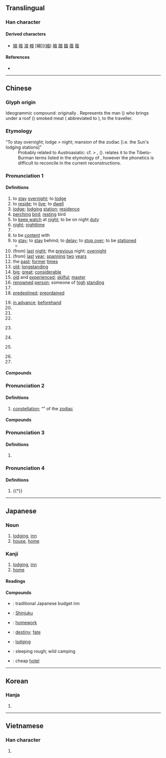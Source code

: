 {{character info/new}}
==Translingual==

===Han character===
{{Han char|rn=40|rad=宀|as=08|sn=11|four=30261|canj=JOMA|ids=⿱宀佰}}

====Derived characters====
* [[㜚]] [[摍]] [[㴼]] [[樎]] [縮]]([[缩]]) [[䑿]] [[蹜]] [[鏥]] [[蓿]] [[䈹]]

====References====
* {{Han ref|kx=0287.130|dkj=07195|dj=0568.210|hdz=20938.100|uh=5BBF|ud=23487|bh=B14A|bd=45386}}

----

==Chinese==
{{zh-forms|alt=㝛}}

===Glyph origin===
{{Han etym}}
Ideogrammic compound: originally {{zh-l|*㝛}}. Represents the man ({{zh-l|*人}}) who brings under a roof ({{zh-l|*宀}}) smoked meat ({{zh-l|*肉}} abbreviated to {{zh-l|*㐁}}), to the traveller.

===Etymology===
; “To stay overnight; lodge > night; mansion of the zodiac [i.e. the Sun's lodging stations]”
: Probably related to Austroasiatic: cf. {{cog|mkh-okm||*ruk|to take cover or shelter}} > {{cog|km|ជ្រុក||shelter; refuge}}, {{cog|km|ស្រុក||settlement; village}} ({{zh-ref|Schuessler, 2007}}). {{zh-ref|Benedict (1972)}} relates it to the Tibeto-Burman terms listed in the etymology of {{och-l|夜|night}}, however the phonetics is difficult to reconcile in the current reconstructions.

===Pronunciation 1===
{{zh-pron
|m=sù,xiǔ
|m_note=sù - literary (all senses); xiǔ - vernacular (classifier “night”)
|c=suk1
|h=pfs=siuk/suk
|md=sé̤ṳk
|mn=siok/sok/xm,zz:sek/qz:siak
|mn_note=siok - literary; sok - vernacular; sek/siak - vernacular
|mn-t=suah4
|w=4soq
|mc=2
|oc=1,2
|cat=v,n,cl,a,adv,pn
}}

====Definitions====
{{zh-hanzi}}

# to [[stay]] [[overnight]]; to [[lodge]]
# to [[reside]]; to [[live]]; to [[dwell]]
# [[lodge]]; [[lodging]] [[station]]; [[residence]]
# [[perch]]ing [[bird]]; [[rest]]ing bird
# to [[keep watch]] at [[night]]; to be on night [[duty]]
# [[night]]; [[nighttime]]
# {{zh-classifier|the [[number]] of [[night]]s|t=[[night]]}}
# to be [[content]] with
# to [[stay]]; to [[stay]] behind; to [[delay]]; to [[stop over]]; to be [[station]]ed
#* {{zh-x|宿治 者 削。|He who '''procrastinates''' in creating order will be dismembered.|ref=Shangjunshu}}
# (from) [[last]] [[night]]; the [[previous]] night; [[overnight]]
# (from) [[last]] [[year]]; [[spanning]] [[two]] [[year]]s
# the [[past]]; [[former]] [[times]]
# [[old]]; [[longstanding]]
# [[big]]; [[great]]; [[considerable]]
# [[old]] and [[experienced]]; [[skilful]]; [[master]]
# [[renowned]] [[person]]; someone of [[high]] [[standing]]
# {{zh-alt-form|夙|[[usually]]; [[normally]]}}
# [[predestined]]; [[preordained]]
#: {{zh-x|宿命|destiny [lit. '''predestined''' life]}}
# [[in advance]]; [[beforehand]]
# {{zh-alt-form|肅|[[respectful]]; [[solemn]]}}
# {{zh-alt-form|肅|to [[admonish]]; to [[warn]]}}
# {{zh-alt-form|肅|to [[offer]]}}
# {{zh-div|國}} {{lb|zh|historical}} {{n-g|The name of an [[ancient]] [[state]] located in modern-day {{w|Dongping County|Dongping county}} in [[Shandong]] province.}}
# {{zh-div|州}} {{lb|zh|historical}} {{n-g|The name of an [[ancient]] [[prefecture]] during the [[Tang]] dynasty, located in modern-day [[Suzhou]] city in [[Anhui]] province.}}
# {{zh-div|縣}} {{lb|zh|historical}} {{n-g|The name of an [[abolished]] [[county]], now the [[Suzhou]] city in [[Anhui]] province.}}
# {{zh-short|宿州|[[Suzhou]] city in [[Anhui]] province}}
# {{surname|zh}}

====Compounds====
{{zh-der|一償宿願|一宿|上宿|中宿|宿舍|住宿|宿望|宿志|信宿|外宿|宿老|宿因|宿願|伴宿|值宿|宿學|宿命|宿屋|宿債|宿留|宿儒|宿逋|宿營|宿夕|宿泊|同宿|宿頭|宿遇|尊宿|宿諾|宿主|宿好|中間宿主|宿命論|宿疾|弋不射宿|夜宿曉行|宿名|宿將舊卒|宿構|宿醉|寄宿學校|宿草|孤眠獨宿|宿瘤|宿憾|宿雨|儤宿|宿歇|宿素|宿妝|寡宿孤辰|寄宿|宿墨|宿麥|宿頓|宿酒|宿賊|宿衛|宿莽|宿緣|宿痾|宿生|宿根|宿料|宿敵|宿弊|宿將|宿宿|宿學舊儒|宿善|宿命通|安宿|存宿|宿世冤家|寄宿生|宿酲|宿怨|宿霧|宿心|名宿|宿昔|借宿|停眠整宿|宿慧|宿世|止宿|曉行夜宿|房宿錢|獨宿|歸宿|投宿|歇宿|求宿|留宿|眠鷗宿鷺|直宿|朝餐夜宿|東食西宿|淹宿|水宿風餐|棲宿|眠花宿柳|胸無宿物|食宿|野宿|雙棲雙宿|託宿|草行露宿|餐風露宿|露宿風餐|齊宿|耆宿|終宿主|老宿|齋宿|餐風宿露|露宿|餐風宿雨|餐風宿水|風餐雨宿|風餐露宿|雙宿雙飛|風餐水宿|膳宿|老師宿儒|經宿不歸|風飧露宿|舊愛宿恩|通宿|宿遷}}

===Pronunciation 2===
{{zh-pron
|m=xiù
|c=sau3
|h=pfs=siu
|md=séu
|mn=siù
|mn-t=siu3
|w=2xieu
|mc=1
|oc=2,1
|cat=n
}}

====Definitions====
{{zh-hanzi}}

# {{lb|zh|Chinese astronomy}} [[constellation]]; “{{w|Twenty-Eight Mansions|mansion}}” of the [[zodiac]]

====Compounds====
{{zh-der|fold=1|壁宿|斗宿|牛宿|女宿|室宿|危宿|虛宿|列宿|二十八宿|井宿|畢宿|水宿|星宿|畢宿星團|柳宿|星宿海|角宿}}

===Pronunciation 3===
{{zh-pron
|m=sù
|cat=
}}

====Definitions====
{{zh-hanzi}}

# {{zh-only|宿宿|[[walk]]ing [[slowly]] in [[small]] [[step]]s}}

===Pronunciation 4===
{{zh-pron
|m=Qī
|cat=pn
}}

====Definitions====
{{zh-hanzi}}

# {{†}} {{zh-alt-form|戚|name of a [[county]] in the {{w|State of Wei}}|tr=Qī}}

----

==Japanese==

===Noun===
{{ja-noun|やど}}

# [[lodging]], [[inn]]
# [[house]], [[home]]

===Kanji===
{{ja-kanji|grade=3|rs=宀08}}

# [[lodging]], [[inn]]
# [[home]]

====Readings====
{{ja-readings
|goon=しゅ, すく
|kanon=しゅう, しゅく
|kanyoon=しゅく
|kun=やど-る, やど-, やど-す
}}

====Compounds====
* {{ja-r|民%宿|みん%しゅく}}: traditional Japanese budget inn
* {{ja-r|新%宿|^しん%じゅく}}: [[Shinjuku]]
* {{ja-r|宿%題|しゅく%だい}}: [[homework]]
* {{ja-r|宿%命|しゅく%めい}}: [[destiny]]; [[fate]]
* {{ja-r|宿%泊|しゅく%はく}}: [[lodging]]
* {{ja-r|野%宿|の%じゅく}}: sleeping rough; wild camping
* {{ja-r|安%宿|やす%やど}}: cheap [[hotel]]

----

==Korean==

===Hanja===
{{ko-hanja|hangeul=[[숙]], [[수]]|rv=suk, su|mr=suk, su}}

# {{rfdef|ko|sort=宀08}}

----

==Vietnamese==

===Han character===
{{vi-hantu|[[túc]], [[tú]]|rs=宀08}}

# {{rfdef|vi|sort=宀08}}
